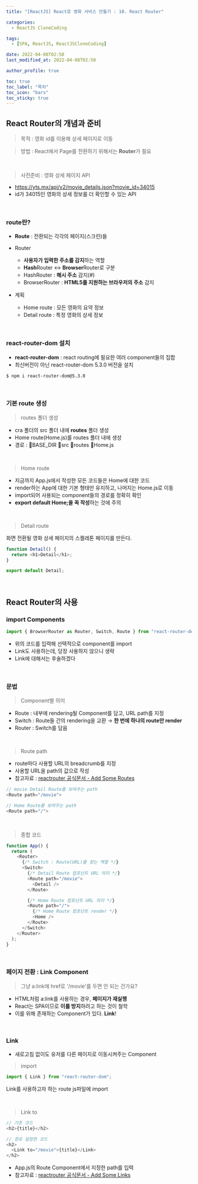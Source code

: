 ```yaml
---
title: "[ReactJS] React로 영화 서비스 만들기 : 10. React Router"

categories:
  - ReactJS CloneCoding

tags:
  - [SPA, ReactJS, ReactJSCloneCoding]

date: 2022-04-08T02:50
last_modified_at: 2022-04-08T02:50

author_profile: true

toc: true
toc_label: "목차"
toc_icon: "bars"
toc_sticky: true
---
```


## React Router의 개념과 준비

> 목적 : 영화 id를 이용해 상세 페이지로 이동

> 방법 : React에서 Page를 전환하기 위해서는 **Router**가 필요

<br />

> 사전준비 : 영화 상세 페이지 API

- <https://yts.mx/api/v2/movie_details.json?movie_id=34015>
- id가 34015인 영화의 상세 정보를 더 확인할 수 있는 API

<br />

### route란?

- **Route** : 전환되는 각각의 페이지(스크린)들
- Router
  - **사용자가 입력한 주소를 감지**하는 역할
  - **Hash**Router ↔ **Browser**Router로 구분
  - HashRouter : **해시 주소** 감지(#)
  - BrowserRouter : **HTML5를 지원하는 브라우저의 주소** 감지

- 계획
  - Home route : 모든 영화의 요약 정보
  - Detail route : 특정 영화의 상세 정보

<br />

### react-router-dom 설치

- **react-router-dom** : react routing에 필요한 여러 component들의 집합
- 최신버전이 아닌 react-router-dom 5.3.0 버전을 설치

```bash
$ npm i react-router-dom@5.3.0
```

<br />

### 기본 route 생성

> routes 폴더 생성

- cra 폴더의 src 폴더 내에 **routes** 폴더 생성
- Home route(Home.js)를 routes 폴더 내에 생성
- 경로 : 📂BASE_DIR 📂src 📂routes 📃Home.js

<br />

> Home route

- 지금까지 App.js에서 작성한 모든 코드들은 Home에 대한 코드
- render하는 App에 대한 기본 형태만 유지하고, 나머지는 Home.js로 이동
- import되어 사용되는 component들의 경로를 정확히 확인
- **export default Home;을 꼭 작성**하는 것에 주의

<br />

> Detail route

화면 전환될 영화 상세 페이지의 스켈레톤 페이지를 만든다.

```js
function Detail() {
  return <h1>Detail</h1>;
}

export default Detail;
```

<br />

## React Router의 사용

### import Components

```js
import { BrowserRouter as Router, Switch, Route } from "react-router-dom";
```

- 위의 코드를 입력해 선택적으로 component를 import
- Link도 사용하는데, 당장 사용하지 않으니 생략
- Link에 대해서는 후술하겠다

<br />

### 문법

> Component별 의미

- Route : 내부에 rendering될 Component를 담고, URL path를 지정
- Switch : Route들 간의 rendering을 교환 → **한 번에 하나의 route만 render**
- Router : Switch를 담음

<br />

> Route path

- route마다 사용할 URL의 breadcrumb를 지정
- 사용할 URL을 path의 값으로 작성
- 참고자료 : [reactrouter 공식문서 - Add Some Routes](https://reactrouter.com/docs/en/v6/getting-started/tutorial#add-some-routes)

```js
// movie Detail Route를 보여주는 path
<Route path="/movie"> 

// Home Route를 보여주는 path
<Route path="/">
```

<br />

> 종합 코드

```js
function App() {
  return (
    <Router>
      {/* Switch : Route(URL)를 찾는 역할 */}
      <Switch>
        {/* Detail Route 컴포넌트 URL 의미 */}
        <Route path="/movie">
          <Detail />
        </Route>

        {/* Home Route 컴포넌트 URL 의미 */}
        <Route path="/">
          {/* Home Route 컴포넌트 render */}
          <Home />
        </Route>
      </Switch>
    </Router>
  );
}
```

<br />

### 페이지 전환 : Link Component

> 그냥 a:link에 href로 '/movie'를 두면 안 되는 건가요?

- HTML처럼 a:link를 사용하는 경우, **페이지가 재실행**
- React는 SPA이므로 **이를 방지**하려고 하는 것이 철학
- 이를 위해 존재하는 Component가 있다. **Link**!

<br />

### Link

- 새로고침 없이도 유저를 다른 페이지로 이동시켜주는 Component

> import 

```js
import { Link } from "react-router-dom";
```

Link를 사용하고자 하는 route js파일에 import

<br />

> Link to

```js
// 기존 코드
<h2>{title}</h2>

// 경로 설정한 코드
<h2>
  <Link to="/movie">{title}</Link>
</h2>
```

- App.js의 Route Component에서 지정한 path를 입력
- 참고자료 : [reactrouter 공식문서 - Add Some Links](https://reactrouter.com/docs/en/v6/getting-started/tutorial#add-some-links)